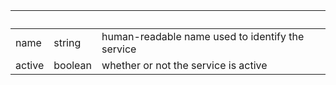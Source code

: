 | &nbsp; | &nbsp; | &nbsp; |
|---|---|---|
| name | string | human-readable name used to identify the service |
| active | boolean | whether or not the service is active |